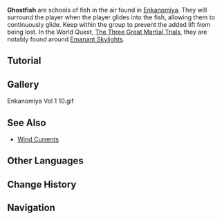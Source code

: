 {{Terminology Infobox
|image        = Ghostfish.png
|type         = Exploration
|region       = Inazuma
|area         = Enkanomiya
}}
'''Ghostfish''' are schools of fish in the air found in [[Enkanomiya]]. They will surround the player when the player glides into the fish, allowing them to continuously glide. Keep within the group to prevent the added lift from being lost. In the World Quest, [[The Three Great Martial Trials]], they are notably found around [[The Emanant Skylight|Emanant Skylights]].

==Tutorial==
{{Transclude|Tutorials/Ghostfish}}

==Gallery==
<gallery hideaddbutton="true" captionalign="center">
Enkanomiya Vol 1 10.gif
</gallery>

==See Also==
*[[Wind Currents]]

==Other Languages==
{{Other Languages
|en      = Ghostfish
|zhs     = 冥鱼
|zhs_rm  = Míng Yú
|zht     = 冥魚
|zht_rm  = Míng Yú
|zh_tl   = Ghostfish
|ja      = 冥魚
|ja_rm   = Meigyo{{Assumed}}
|ja_tl   = Dark Fish
|ko      = {{tt|명어|冥魚}}
|ko_rm   = Myeong'eo
|ko_tl   = Afterlife Fish
|es      = Peces fantasma
|es_tl   = Ghost Fish
|fr      = Poisson fantomatique
|fr_tl   = Ghostly Fish
|ru      = Глубоководная рыба
|ru_tl   = 
|th      = Ghostfish
|vi      = Cá Ma
|vi_tl   = 
|de      = Geisterfisch
|de_tl   = Ghostfish
|id      = Ghostfish
|pt      = Peixe Fantasma
|pt_tl   = 
}}

==Change History==
{{Change History|2.4}}

==Navigation==
{{Exploration Navbox|Inazuma}}